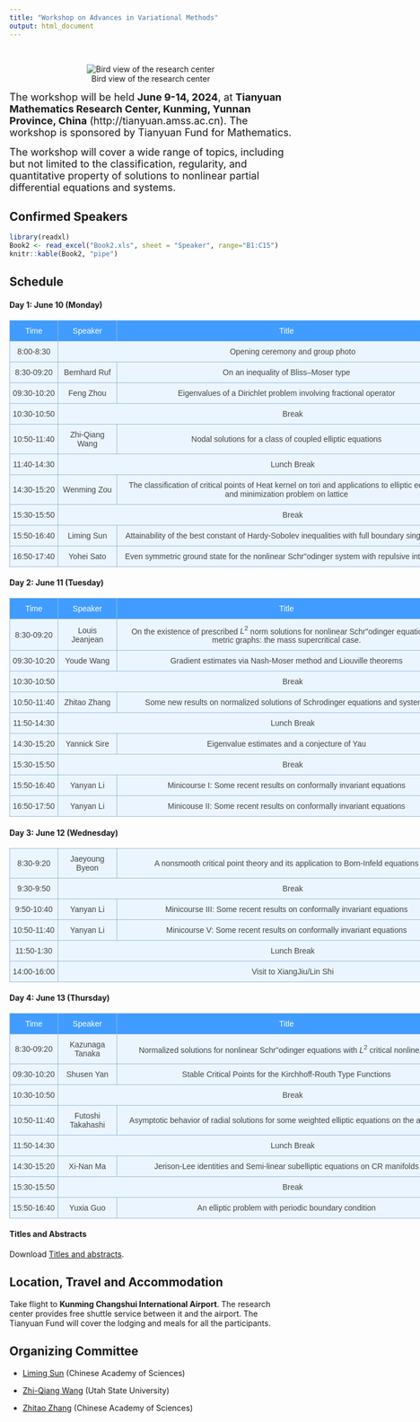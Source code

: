```yaml
---
title: "Workshop on Advances in Variational Methods"
output: html_document
---
```


<br>


<center>
![Bird view of the research center](BG.jpg)
</center>

<font size="4">The workshop will be held **June 9-14, 2024**, at **Tianyuan Mathematics Research Center, Kunming, Yunnan Province, China** (http://tianyuan.amss.ac.cn). The workshop is sponsored by Tianyuan Fund for Mathematics.

The workshop will cover a wide range of topics, including but not limited to the classification, regularity, and quantitative property of solutions to nonlinear partial differential equations and systems. </font>

## Confirmed Speakers


```r
library(readxl)
Book2 <- read_excel("Book2.xls", sheet = "Speaker", range="B1:C15")
knitr::kable(Book2, "pipe")
```

## Schedule

#### Day 1: June 10 (Monday)
<style type="text/css">
.tg  {border-collapse:collapse;border-color:#9ABAD9;border-spacing:0;}
.tg td{background-color:#EBF5FF;border-color:#9ABAD9;border-style:solid;border-width:1px;color:#444;
  font-family:Arial, sans-serif;font-size:14px;overflow:hidden;padding:10px 5px;word-break:normal;}
.tg th{background-color:#409cff;border-color:#9ABAD9;border-style:solid;border-width:1px;color:#fff;
  font-family:Arial, sans-serif;font-size:14px;font-weight:normal;overflow:hidden;padding:10px 5px;word-break:normal;}
.tg .tg-nrix{text-align:center;vertical-align:middle}
</style>
<table class="tg" style="undefined;table-layout: fixed; width: 924px">
<colgroup>
<col style="width: 86px">
<col style="width: 105px">
<col style="width: 606px">
<col style="width: 127px">
</colgroup>
<thead>
  <tr>
    <th class="tg-nrix">Time </th>
    <th class="tg-nrix">Speaker</th>
    <th class="tg-nrix">Title</th>
    <th class="tg-nrix">Host</th>
  </tr>
</thead>
<tbody>
  <tr>
    <td class="tg-nrix">8:00-8:30</td>
    <td class="tg-nrix" colspan="3">Opening ceremony and group photo</td>
  </tr>
  <tr>
    <td class="tg-nrix">8:30-09:20</td>
    <td class="tg-nrix">Bernhard Ruf </td>
    <td class="tg-nrix">On an inequality of Bliss–Moser type</td>
    <td class="tg-nrix" rowspan="2">Zhitao Zhang </td>
  </tr>
  <tr>
    <td class="tg-nrix">09:30-10:20</td>
    <td class="tg-nrix">Feng Zhou</td>
    <td class="tg-nrix">Eigenvalues of a Dirichlet problem involving fractional operator</td>
  </tr>
  <tr>
    <td class="tg-nrix">10:30-10:50</td>
    <td class="tg-nrix" colspan="3">Break</td>
  </tr>
  <tr>
    <td class="tg-nrix">10:50-11:40</td>
    <td class="tg-nrix">Zhi-Qiang Wang</td>
    <td class="tg-nrix">Nodal solutions for a class of coupled elliptic equations</td>
    <td class="tg-nrix">Wenming Zou</td>
  </tr>
  <tr>
    <td class="tg-nrix">11:40-14:30</td>
    <td class="tg-nrix" colspan="3">Lunch Break</td>
  </tr>
  <tr>
    <td class="tg-nrix">14:30-15:20</td>
    <td class="tg-nrix">Wenming Zou </td>
    <td class="tg-nrix">The classification of critical points of Heat kernel on tori and applications to elliptic equation <br>and minimization problem on lattice </td>
    <td class="tg-nrix">Kazunaga Tanaka</td>
  </tr>
  <tr>
    <td class="tg-nrix">15:30-15:50</td>
    <td class="tg-nrix" colspan="3">Break</td>
  </tr>
  <tr>
    <td class="tg-nrix">15:50-16:40</td>
    <td class="tg-nrix">Liming Sun</td>
    <td class="tg-nrix">Attainability of the best constant of Hardy-Sobolev inequalities with full boundary singularities</td>
    <td class="tg-nrix" rowspan="2">Bernhard Ruf </td>
  </tr>
  <tr>
    <td class="tg-nrix">16:50-17:40</td>
    <td class="tg-nrix">Yohei Sato</td>
    <td class="tg-nrix">Even symmetric ground state for the nonlinear Schr\"odinger system with repulsive interaction</td>
  </tr>
</tbody>
</table>

#### Day 2: June 11 (Tuesday)

<style type="text/css">
.tg  {border-collapse:collapse;border-color:#9ABAD9;border-spacing:0;}
.tg td{background-color:#EBF5FF;border-color:#9ABAD9;border-style:solid;border-width:1px;color:#444;
  font-family:Arial, sans-serif;font-size:14px;overflow:hidden;padding:10px 5px;word-break:normal;}
.tg th{background-color:#409cff;border-color:#9ABAD9;border-style:solid;border-width:1px;color:#fff;
  font-family:Arial, sans-serif;font-size:14px;font-weight:normal;overflow:hidden;padding:10px 5px;word-break:normal;}
.tg .tg-nrix{text-align:center;vertical-align:middle}
</style>
<table class="tg" style="undefined;table-layout: fixed; width: 924px">
<colgroup>
<col style="width: 86px">
<col style="width: 105px">
<col style="width: 606px">
<col style="width: 127px">
</colgroup>
<thead>
  <tr>
    <th class="tg-nrix">Time </th>
    <th class="tg-nrix">Speaker</th>
    <th class="tg-nrix">Title</th>
    <th class="tg-nrix">Host</th>
  </tr>
</thead>
<tbody>
  <tr>
    <td class="tg-nrix">8:30-09:20</td>
    <td class="tg-nrix">Louis Jeanjean</td>
    <td class="tg-nrix">On the existence of prescribed $L^2$ norm solutions for nonlinear Schr\"odinger equations on metric graphs: the mass supercritical case.</td>
    <td class="tg-nrix" rowspan="2">Zhi-Qiang Wang</td>
  </tr>
  <tr>
    <td class="tg-nrix">09:30-10:20</td>
    <td class="tg-nrix">Youde Wang</td>
    <td class="tg-nrix">Gradient estimates via Nash-Moser method and Liouville theorems</td>
  </tr>
  <tr>
    <td class="tg-nrix">10:30-10:50</td>
    <td class="tg-nrix" colspan="3">Break</td>
  </tr>
  <tr>
    <td class="tg-nrix">10:50-11:40</td>
    <td class="tg-nrix">Zhitao Zhang</td>
    <td class="tg-nrix">Some new results on normalized solutions of Schrodinger equations and systems</td>
    <td class="tg-nrix">Futoshi Takahashi </td>
  </tr>
  <tr>
    <td class="tg-nrix">11:50-14:30</td>
    <td class="tg-nrix" colspan="3">Lunch Break</td>
  </tr>
  <tr>
    <td class="tg-nrix">14:30-15:20</td>
    <td class="tg-nrix">Yannick Sire</td>
    <td class="tg-nrix">Eigenvalue estimates and a conjecture of Yau</td>
    <td class="tg-nrix">Jun Wang</td>
  </tr>
  <tr>
    <td class="tg-nrix">15:30-15:50</td>
    <td class="tg-nrix" colspan="3">Break</td>
  </tr>
  <tr>
    <td class="tg-nrix">15:50-16:40</td>
    <td class="tg-nrix">Yanyan Li</td>
    <td class="tg-nrix">Minicourse I: Some recent results on conformally invariant equations </td>
    <td class="tg-nrix" rowspan="2">Youde Wang</td>
  </tr>
  <tr>
    <td class="tg-nrix">16:50-17:50</td>
    <td class="tg-nrix">Yanyan Li</td>
    <td class="tg-nrix">Minicouse II: Some recent results on conformally invariant equations </td>
  </tr>
</tbody>
</table>


#### Day 3: June 12 (Wednesday)

<style type="text/css">
.tg  {border-collapse:collapse;border-color:#9ABAD9;border-spacing:0;}
.tg td{background-color:#EBF5FF;border-color:#9ABAD9;border-style:solid;border-width:1px;color:#444;
  font-family:Arial, sans-serif;font-size:14px;overflow:hidden;padding:10px 5px;word-break:normal;}
.tg th{background-color:#409cff;border-color:#9ABAD9;border-style:solid;border-width:1px;color:#fff;
  font-family:Arial, sans-serif;font-size:14px;font-weight:normal;overflow:hidden;padding:10px 5px;word-break:normal;}
.tg .tg-nrix{text-align:center;vertical-align:middle}
</style>
<table class="tg" style="undefined;table-layout: fixed; width: 924px">
<colgroup>
<col style="width: 86px">
<col style="width: 105px">
<col style="width: 606px">
<col style="width: 127px">
</colgroup>
<thead>
<tbody>
  <tr>
    <td class="tg-nrix">8:30-9:20</td>
    <td class="tg-nrix">Jaeyoung Byeon </td>
    <td class="tg-nrix">A nonsmooth critical point theory and its application to Born-Infeld equations</td>
    <td class="tg-nrix">Xi-Nan Ma</td>
  </tr>
  <tr>
    <td class="tg-nrix">9:30-9:50</td>
    <td class="tg-nrix" colspan="3">Break</td>
  </tr>
  <tr>
    <td class="tg-nrix">9:50-10:40</td>
    <td class="tg-nrix">Yanyan Li</td>
    <td class="tg-nrix">Minicourse III: Some recent results on conformally invariant equations </td>
    <td class="tg-nrix" rowspan="2">Feng Zhou</td>
  </tr>
  <tr>
    <td class="tg-nrix">10:50-11:40</td>
    <td class="tg-nrix">Yanyan Li</td>
    <td class="tg-nrix">Minicourse V: Some recent results on conformally invariant equations </td>
  </tr>
  <tr>
    <td class="tg-nrix">11:50-1:30</td>
    <td class="tg-nrix" colspan="3">Lunch Break</td>
  </tr>
  <tr>
    <td class="tg-nrix">14:00-16:00</td>
    <td class="tg-nrix" colspan="3">Visit to XiangJiu/Lin Shi</td>
  </tr>
</tbody>
</table>

#### Day 4: June 13 (Thursday)

<style type="text/css">
.tg  {border-collapse:collapse;border-color:#9ABAD9;border-spacing:0;}
.tg td{background-color:#EBF5FF;border-color:#9ABAD9;border-style:solid;border-width:1px;color:#444;
  font-family:Arial, sans-serif;font-size:14px;overflow:hidden;padding:10px 5px;word-break:normal;}
.tg th{background-color:#409cff;border-color:#9ABAD9;border-style:solid;border-width:1px;color:#fff;
  font-family:Arial, sans-serif;font-size:14px;font-weight:normal;overflow:hidden;padding:10px 5px;word-break:normal;}
.tg .tg-nrix{text-align:center;vertical-align:middle}
</style>
<table class="tg" style="undefined;table-layout: fixed; width: 924px">
<colgroup>
<col style="width: 86px">
<col style="width: 105px">
<col style="width: 606px">
<col style="width: 127px">
</colgroup>
<thead>
  <tr>
    <th class="tg-nrix">Time</th>
    <th class="tg-nrix">Speaker</th>
    <th class="tg-nrix">Title</th>
    <th class="tg-nrix">Host</th>
  </tr>
</thead>
<tbody>
  <tr>
    <td class="tg-nrix">8:30-09:20</td>
    <td class="tg-nrix">Kazunaga Tanaka</td>
    <td class="tg-nrix">Normalized solutions for nonlinear Schr\"odinger equations <span style="font-weight:400;font-style:normal">with $L^2$ critical nonlinearity</span></td>
    <td class="tg-nrix" rowspan="2">Louis Jeanjean</td>
  </tr>
  <tr>
    <td class="tg-nrix">09:30-10:20</td>
    <td class="tg-nrix">Shusen Yan</td>
    <td class="tg-nrix">Stable Critical Points for the Kirchhoff-Routh Type Functions</td>
  </tr>
  <tr>
    <td class="tg-nrix">10:30-10:50</td>
    <td class="tg-nrix" colspan="3">Break</td>
  </tr>
  <tr>
    <td class="tg-nrix">10:50-11:40</td>
    <td class="tg-nrix">Futoshi Takahashi</td>
    <td class="tg-nrix">Asymptotic behavior of radial solutions for some weighted elliptic equations on the annulus</td>
    <td class="tg-nrix">Jaeyoung Byeon</td>
  </tr>
  <tr>
    <td class="tg-nrix">11:50-14:30</td>
    <td class="tg-nrix" colspan="3">Lunch Break</td>
  </tr>
  <tr>
    <td class="tg-nrix">14:30-15:20</td>
    <td class="tg-nrix">Xi-Nan Ma </td>
    <td class="tg-nrix">Jerison-Lee identities and Semi-linear subelliptic equations on CR manifolds</td>
    <td class="tg-nrix">Yannick Sire</td>
  </tr>
  <tr>
    <td class="tg-nrix">15:30-15:50</td>
    <td class="tg-nrix" colspan="3">Break</td>
  </tr>
  <tr>
    <td class="tg-nrix">15:50-16:40</td>
    <td class="tg-nrix">Yuxia Guo</td>
    <td class="tg-nrix">An elliptic problem with periodic boundary condition</td>
    <td class="tg-nrix" rowspan="2">Shusen Yan</td>
  </tr>
</tbody>
</table>

#### Titles and Abstracts

Download [Titles and abstracts](title_and_abstract.pdf).



## Location, Travel and Accommodation

Take flight to **Kunming Changshui International Airport**. The research center provides free shuttle service between it and the airport. The Tianyuan Fund will cover the lodging and meals for all the participants.




## Organizing Committee

* [Liming Sun](https://sunliminghome.github.io/) (Chinese Academy of Sciences)

* [Zhi-Qiang Wang](https://www.usu.edu/math/wang/) (Utah State University)
 
* [Zhitao Zhang](http://homepage.amss.ac.cn/research/homePage/eb08df1502d84b57a114ce9ac6e335b6/myHomePage.html) (Chinese Academy of Sciences)